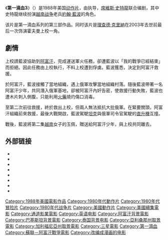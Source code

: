{{Expand language|1=en|time=2020-07-15T12:39:58+00:00}}
{{Infobox_Film 
|name        = 第一滴血3
|original_name = {{lang|en|''Rambo III''}}
|director    = [[w:en:Peter_MacDonald|彼得·麥當奴]]
|producer    = Buzz Feitshans
|writer      = {{Plainlist|
* [[席維斯·史特龍|席維斯·史特龍]]
* [[薛爾頓·賴提|薛爾頓·賴提]]
}}
|starring    = 席維斯·史特龍<br />[[李察·克雷納|李察·克雷納]]<br />Kurtwood Smith<br />Marc de Jonge 
|music       = [[傑瑞·高史密斯|傑瑞·高史密斯]] 
|studio      = {{link-en|Carolco Pictures}}<br />
|distributor = [[三星影业|三星影业]]
|released    = {{Film date|1988|05|25}}
|runtime     = 101分鐘
|country     = {{USA}} 
|language    = [[英語|英語]]<br />[[俄语|俄语]]
|budget      = 5800萬美元
|gross       = 1.89億美元
|preceded_by = 《[[第一滴血2|第一滴血2]]》
|followed_by = 《[[熱血回歸|熱血回歸]]》
}}
《'''第一滴血3'''》（{{lang-en|''Rambo III''}}）是1988年美国[[动作片|动作片]]，由{{tsl|en|Peter MacDonald (director)|彼得·麦克唐纳|彼得·麦克唐纳}}执导，[[席維斯·史特龍|席維斯·史特龍]]联合编剧，其中史特龍继续扮演[[越南战争|越南战争]]老兵[[約翰·藍波|約翰·藍波]]的角色。

该片是第一滴血系列的第三部作品。同时该片是[[理查德·克里納|理查德·克里納]]在2003年去世前最后一次饰演霍夫曼上校一角。

==劇情==
上校請藍波協助到[[阿富汗|阿富汗]]，完成運送軍火任務，卻遭藍波以「我的戰爭已經結束」而拒絕。因此任務由上校執行，不料上校遭到俘虜。藍波獲悉，決定到阿富汗救援。

於阿富汗，藍波接觸了當地組織，遇上俄軍攻擊當地組織村落。隨後藍波帶著一名阿富汗少年，共同潛入俄軍基地，卻被阿富汗內奸告密，使救援行動失敗，藍波也遭木片刺入側腹，只能利用[[火藥|火藥]]燒灼傷口消毒。

至第二次前往救援，終於救出上校，但兩人無法抵抗大批俄軍。在緊要關頭，阿富汗組織前來救援，最後大戰開啟，藍波駕駛[[坦克|坦克]]與俄軍司令官駕駛的[[直升機|直升機]]互撞。

戰後，藍波將第二集[[越南|越南]]女子的玉佩，贈送給阿富汗少年，與上校共同離去。

==外部链接==
{{Wikiquote}}
* {{IMDb title|0095956}}
* {{amg movie|40200}}
* {{tcmdb title|id=87653}}
* {{AFI film|id=59082}}
* {{douban|1300399}}
* {{mojo title|rambo3}}
* {{rotten-tomatoes|rambo_iii}}
* {{metacritic film|rambo-iii}}

{{第一滴血}}
{{席維斯·史特龍}}
{{DEFAULTSORT:Rambo III}}
[[Category:1988年美國電影作品|Category:1988年美國電影作品]]
[[Category:1980年代動作片|Category:1980年代動作片]]
[[Category:1980年代冒险片|Category:1980年代冒险片]]
[[Category:1980年代战争片|Category:1980年代战争片]]
[[Category:美國動作片|Category:美國動作片]]
[[Category:美國續集電影|Category:美國續集電影]]
[[Category:通道影業電影|Category:通道影業電影]]
[[Category:英语电影|Category:英语电影]]
[[Category:阿富汗背景電影|Category:阿富汗背景電影]]
[[Category:巴基斯坦背景電影|Category:巴基斯坦背景電影]]
[[Category:泰国背景电影|Category:泰国背景电影]]
[[Category:亞利桑那州取景電影|Category:亞利桑那州取景電影]]
[[Category:加利福尼亞州取景電影|Category:加利福尼亞州取景電影]]
[[Category:三星電影|Category:三星電影]]
[[Category:第一滴血|Category:第一滴血]]
[[Category:蘇聯－阿富汗戰爭電影|Category:蘇聯－阿富汗戰爭電影]]
[[Category:改编成漫画的电影|Category:改编成漫画的电影]]